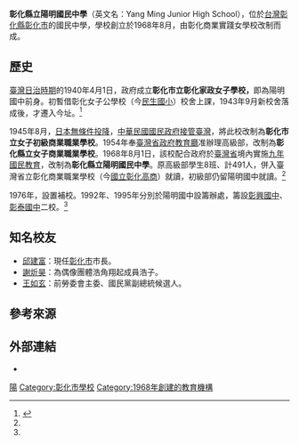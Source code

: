 {{Infobox School
| name = 彰化縣立陽明國民中學
| image = 
| motto = 
| established = 1968年
| type = [[國民中學|國民中學]]
| affiliation = 
| district = 
| grades = 
| president = 
| principal = 余立焜
| dean = 
| faculty = 
| staff = 
| students = 
| area = 46,332 平方公尺
| free_label = 
| free_text = 
| free_label2 = 
| free_text2 = 
| location = [[臺灣|臺灣]][[彰化縣|彰化縣]][[彰化市|彰化市]]長順街76號
| postcode = 500
| information = 
| website = 
}}

'''彰化縣立陽明國民中學'''（英文名：Yang Ming Junior High School），位於[[台灣|台灣]][[彰化縣|彰化縣]][[彰化市|彰化市]]的國民中學，學校創立於1968年8月，由彰化商業實踐女學校改制而成。

== 歷史 ==
[[臺灣日治時期|臺灣日治時期]]的1940年4月1日，政府成立'''彰化市立彰化家政女子學校，'''即為陽明國中前身。初暫借彰化女子公學校（今[[彰化縣彰化市民生國民小學|民生國小]]）校舍上課，1943年9月新校舍落成後，才遷入今址。<ref name=":0">{{Cite web|title=校史|url=https://www.ymsc.chc.edu.tw/modules/tadnews/page.php?ncsn=2&nsn=9|access-date=2022-04-23|publisher=陽明|language=zh-tw|archive-date=2022-04-23|archive-url=https://web.archive.org/web/20220423092710/https://www.ymsc.chc.edu.tw/modules/tadnews/page.php?ncsn=2&nsn=9}}</ref>

1945年8月，[[日本無條件投降|日本無條件投降]]，[[中華民國|中華民國]][[國民政府|國民政府]][[臺灣戰後時期|接管臺灣]]，將此校改制為'''彰化市立女子初級商業職業學校'''。1954年奉[[臺灣省政府教育廳|臺灣省政府教育廳]]准辦理高級部，改制為'''彰化縣立女子商業職業學校'''。1968年8月1日，該校配合政府於[[臺灣省|臺灣省]]境內實施[[九年國民教育|九年國民教育]]，改制為'''彰化縣立陽明國民中學'''。原高級部學生8班、計491人，併入臺灣省立彰化商業職業學校（今[[國立彰化高商|國立彰化高商]]）就讀，初級部仍留陽明國中就讀。<ref name=":0" />

1976年，設置補校。1992年、1995年分別於陽明國中設籌辦處，籌設[[彰化縣立彰興國民中學|彰興國中]]、[[彰化縣立彰泰國民中學|彰泰國中]]二校。<ref name=":0" />

== 知名校友 ==
* [[邱建富|邱建富]]：現任[[彰化市|彰化市]]市長。
* [[謝炘昊|謝炘昊]]：為偶像團體浩角翔起成員浩子。
* [[王如玄|王如玄]]：前勞委會主委、國民黨副總統候選人。

== 參考來源 ==
{{reflist}}

== 外部連結 ==
* {{URL|https://www.ymsc.chc.edu.tw/}}

{{彰化縣國民中小學}}

[[Category:彰化縣立國民中學|陽]]
[[Category:彰化市學校|Category:彰化市學校]]
[[Category:1968年創建的教育機構|Category:1968年創建的教育機構]]